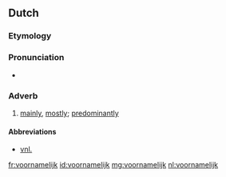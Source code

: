 ==Dutch==
===Etymology===
{{suffix|voornaam|lijk|lang=nl}}

===Pronunciation===
* {{audio|Nl-voornamelijk.ogg|audio}}

===Adverb===
{{nl-adv|*}}

# [[mainly]], [[mostly]]; [[predominantly]]

====Abbreviations====
* [[vnl.]]

[[fr:voornamelijk]]
[[id:voornamelijk]]
[[mg:voornamelijk]]
[[nl:voornamelijk]]